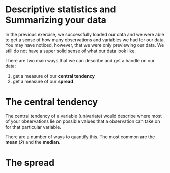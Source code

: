 # Descriptive statistics and Summarizing your data

In the previous exercise, we successfully loaded our data and we were able to get a sense of how many observations and variables we had for our data. You may have noticed, however, that we were only previewing our data. We still do not have a super solid sense of what our data look like.

There are two main ways that we can describe and get a handle on our data:

1. get a measure of our **central tendency**
2. get a measure of our **spread**

# The central tendency

The central tendency of a variable (univariate) would describe where most of your observations lie on possible values that a observation can take on for that particular variable.

There are a number of ways to quantify this. The most common are the **mean** ($\bar{x}$) and the **median**.

<!--
    Notes: 
        - FINISH THIS ONE UP 
        - Cover tables for descriptive stats
        - Cover graphs for descriptive stats

-->
# The spread
